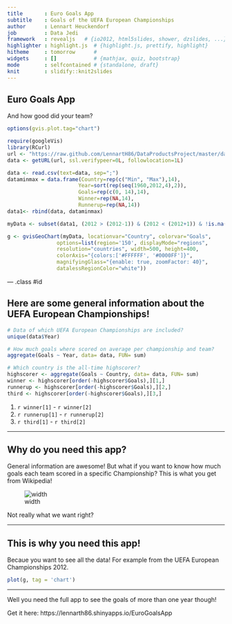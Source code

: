 ```yaml
---
title       : Euro Goals App
subtitle    : Goals of the UEFA European Championships
author      : Lennart Heuckendorf
job         : Data Jedi
framework   : revealjs   # {io2012, html5slides, shower, dzslides, ...}
highlighter : highlight.js  # {highlight.js, prettify, highlight}
hitheme     : tomorrow      # 
widgets     : []            # {mathjax, quiz, bootstrap}
mode        : selfcontained # {standalone, draft}
knit        : slidify::knit2slides
---
```


## Euro Goals App

And how good did your team?

```r
options(gvis.plot.tag="chart")
```

```r
require(googleVis)
library(RCurl)
url <- "https://raw.github.com/LennartH86/DataProductsProject/master/data/GoalsEuroCup.csv"
data <- getURL(url, ssl.verifypeer=0L, followlocation=1L)

data <- read.csv(text=data, sep=";")
dataminmax = data.frame(Country=rep(c("Min", "Max"),14),
                       Year=sort(rep(seq(1960,2012,4),2)), 
                       Goals=rep(c(0, 14),14),
                       Winner=rep(NA,14),
                       Runnerup=rep(NA,14))
data1<- rbind(data, dataminmax)

myData <- subset(data1, (2012 > (2012-1)) & (2012 < (2012+1)) & !is.na(Goals))

g <- gvisGeoChart(myData, locationvar="Country", colorvar="Goals",
                options=list(region='150', displayMode="regions", 
                resolution="countries", width=500, height=400,
                colorAxis="{colors:['#FFFFFF', '#0000FF']}",
                magnifyingGlass="{enable: true, zoomFactor: 40}",
                datalessRegionColor="white"))
```

--- .class #id 

## Here are some general information about the UEFA European Championships!

```r
# Data of which UEFA European Championships are included?
unique(data$Year)
```

```r
# How much goals where scored on average per championship and team?
aggregate(Goals ~ Year, data= data, FUN= sum)
```


```r
# Which country is the all-time highscorer?
highscorer <- aggregate(Goals ~ Country, data= data, FUN= sum)
winner <- highscorer[order(-highscorer$Goals),][1,]
runnerup <- highscorer[order(-highscorer$Goals),][2,]
third <- highscorer[order(-highscorer$Goals),][3,]
```
1. `r winner[1]`  - `r winner[2]`
2. `r runnerup[1]`  - `r runnerup[2]`
3. `r third[1]`  - `r third[2]`

---

## Why do you need this app?

General information are awesome! But what if you want to know how much goals each team scored in a specific Championship? This is what you get from Wikipedia!

![width](https://raw.githubusercontent.com/LennartH86/DataProductsProject/master/slides/wikipedia.PNG)

Not really what we want right?

--- 

## This is why you need this app!

Becaue you want to see all the data! For example from the UEFA European Championships 2012.

```r
plot(g, tag = 'chart') 
```

---

Well you need the full app to see the goals of more than one year though!

Get it here: https://lennarth86.shinyapps.io/EuroGoalsApp



